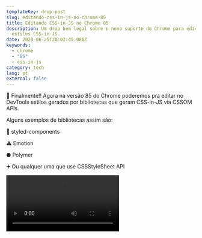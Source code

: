 ```yaml
---
templateKey: drop-post
slug: editando-css-in-js-no-chrome-85
title: Editando CSS-in-JS no Chrome 85
description: Um drop bem legal sobre o novo suporte do Chrome para edição de
  estilos CSS-in-JS.
date: 2020-06-25T20:02:45.080Z
keywords:
  - chrome
  - "85"
  - css-in-js
category: tech
lang: pt
external: false
---
```


<Drop>

🤩 Finalmente!! Agora na versão 85 do Chrome poderemos pra editar no DevTools estilos gerados por bibliotecas que geram CSS-in-JS via CSSOM APIs.

Alguns exemplos de bibliotecas assim são:

💅 styled-components


⚠️️ Emotion


⬣ Polymer


➕ Ou qualquer uma que use CSSStyleSheet API

<Video src="https://developers.google.com/web/updates/images/2020/06/css-in-js.mp4" />

</Drop>